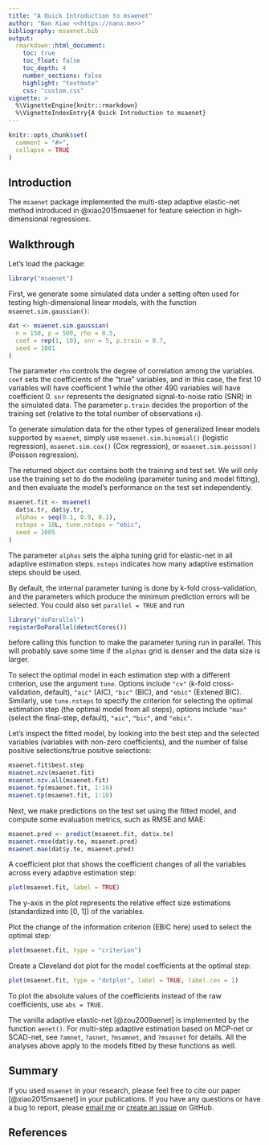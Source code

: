 ```yaml
---
title: "A Quick Introduction to msaenet"
author: "Nan Xiao <<https://nanx.me>>"
bibliography: msaenet.bib
output:
  rmarkdown::html_document:
    toc: true
    toc_float: false
    toc_depth: 4
    number_sections: false
    highlight: "textmate"
    css: "custom.css"
vignette: >
  %\VignetteEngine{knitr::rmarkdown}
  %\VignetteIndexEntry{A Quick Introduction to msaenet}
---
```


```r
knitr::opts_chunk$set(
  comment = "#>",
  collapse = TRUE
)
```

## Introduction

The `msaenet` package implemented the multi-step adaptive elastic-net method introduced in @xiao2015msaenet for feature selection in high-dimensional regressions.

## Walkthrough

Let's load the package:

```r
library("msaenet")
```

First, we generate some simulated data under a setting often used for testing high-dimensional linear models, with the function `msaenet.sim.gaussian()`:

```r
dat <- msaenet.sim.gaussian(
  n = 150, p = 500, rho = 0.5,
  coef = rep(1, 10), snr = 5, p.train = 0.7,
  seed = 1001
)
```

The parameter `rho` controls the degree of correlation among the variables. `coef` sets the coefficients of the "true" variables, and in this case, the first 10 variables will have coefficient 1 while the other 490 variables will have coefficient 0. `snr` represents the designated signal-to-noise ratio (SNR) in the simulated data. The parameter `p.train` decides the proportion of the training set (relative to the total number of observations `n`).

To generate simulation data for the other types of generalized linear models supported by `msaenet`, simply use `msaenet.sim.binomial()` (logistic regression), `msaenet.sim.cox()` (Cox regression), or `msaenet.sim.poisson()` (Poisson regression).

The returned object `dat` contains both the training and test set. We will only use the training set to do the modeling (parameter tuning and model fitting), and then evaluate the model's performance on the test set independently.

```r
msaenet.fit <- msaenet(
  dat$x.tr, dat$y.tr,
  alphas = seq(0.1, 0.9, 0.1),
  nsteps = 10L, tune.nsteps = "ebic",
  seed = 1005
)
```

The parameter `alphas` sets the alpha tuning grid for elastic-net in all adaptive estimation steps. `nsteps` indicates how many adaptive estimation steps should be used.

By default, the internal parameter tuning is done by k-fold cross-validation, and the parameters which produce the minimum prediction errors will be selected. You could also set `parallel = TRUE` and run

```r
library("doParallel")
registerDoParallel(detectCores())
```

before calling this function to make the parameter tuning run in parallel. This will probably save some time if the `alphas` grid is denser and the data size is larger.

To select the optimal model in each estimation step with a different criterion, use the argument `tune`. Options include `"cv"` (k-fold cross-validation, default), `"aic"` (AIC), `"bic"` (BIC), and `"ebic"` (Extened BIC). Similarly, use `tune.nsteps` to specify the criterion for selecting the optimal estimation step (the optimal model from all steps), options include `"max"` (select the final-step, default), `"aic"`, `"bic"`, and `"ebic"`.

Let's inspect the fitted model, by looking into the best step and the selected variables (variables with non-zero coefficients), and the number of false positive selections/true positive selections: 

```r
msaenet.fit$best.step
msaenet.nzv(msaenet.fit)
msaenet.nzv.all(msaenet.fit)
msaenet.fp(msaenet.fit, 1:10)
msaenet.tp(msaenet.fit, 1:10)
```

Next, we make predictions on the test set using the fitted model, and compute some evaluation metrics, such as RMSE and MAE:

```r
msaenet.pred <- predict(msaenet.fit, dat$x.te)
msaenet.rmse(dat$y.te, msaenet.pred)
msaenet.mae(dat$y.te, msaenet.pred)
```

A coefficient plot that shows the coefficient changes of all the variables across every adaptive estimation step:

```r
plot(msaenet.fit, label = TRUE)
```

The y-axis in the plot represents the relative effect size estimations (standardized into [0, 1]) of the variables.

Plot the change of the information criterion (EBIC here) used to select the optimal step:

```r
plot(msaenet.fit, type = "criterion")
```

Create a Cleveland dot plot for the model coefficients at the optimal step:

```r
plot(msaenet.fit, type = "dotplot", label = TRUE, label.cex = 1)
```

To plot the absolute values of the coefficients instead of the raw coefficients, use `abs = TRUE`.

The vanilla adaptive elastic-net [@zou2009aenet] is implemented by the function `aenet()`. For multi-step adaptive estimation based on MCP-net or SCAD-net, see `?amnet`, `?asnet`, `?msamnet`, and `?msasnet` for details. All the analyses above apply to the models fitted by these functions as well.

## Summary

If you used `msaenet` in your research, please feel free to cite our paper [@xiao2015msaenet] in your publications. If you have any questions or have a bug to report, please [email me](mailto:me@nanx.me) or [create an issue](https://github.com/nanxstats/msaenet/issues) on GitHub.

## References
